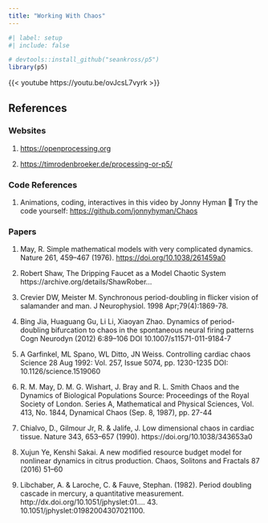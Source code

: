 ```yaml
---
title: "Working With Chaos"
---
```

```r
#| label: setup
#| include: false

# devtools::install_github("seankross/p5")
library(p5)

```

{{< youtube https://youtu.be/ovJcsL7vyrk >}}

## References


### Websites

1. <https://openprocessing.org>

1. <https://timrodenbroeker.de/processing-or-p5/>


### Code References

1. Animations, coding, interactives in this video by Jonny Hyman 🙌
Try the code yourself: <https://github.com/jonnyhyman/Chaos>

### Papers

1. May, R. Simple mathematical models with very complicated dynamics. Nature 261, 459–467 (1976). <https://doi.org/10.1038/261459a0>

1. Robert Shaw, The Dripping Faucet as a Model Chaotic System
https://archive.org/details/ShawRober...

1. Crevier DW, Meister M. Synchronous period-doubling in flicker vision of salamander and man.
J Neurophysiol. 1998 Apr;79(4):1869-78.

1. Bing Jia, Huaguang Gu, Li Li, Xiaoyan Zhao. Dynamics of period-doubling bifurcation to chaos in the spontaneous neural firing patterns Cogn Neurodyn (2012) 6:89–106 DOI 10.1007/s11571-011-9184-7

1. A Garfinkel, ML Spano, WL Ditto, JN Weiss. Controlling cardiac chaos
Science  28 Aug 1992: Vol. 257, Issue 5074, pp. 1230-1235 DOI: 10.1126/science.1519060

1. R. M. May, D. M. G. Wishart, J. Bray and R. L. Smith Chaos and the Dynamics of Biological Populations
Source: Proceedings of the Royal Society of London. Series A, Mathematical and Physical Sciences, Vol. 413, No. 1844, Dynamical Chaos (Sep. 8, 1987), pp. 27-44

1. Chialvo, D., Gilmour Jr, R. & Jalife, J. Low dimensional chaos in cardiac tissue. Nature 343, 653–657 (1990). https://doi.org/10.1038/343653a0

1. Xujun Ye, Kenshi Sakai. A new modified resource budget model for nonlinear dynamics in citrus production. Chaos, Solitons and Fractals 87 (2016) 51–60

1. Libchaber, A. & Laroche, C. & Fauve, Stephan. (1982). Period doubling cascade in mercury, a quantitative measurement. http://dx.doi.org/10.1051/jphyslet:01.... 43. 10.1051/jphyslet:01982004307021100. 





